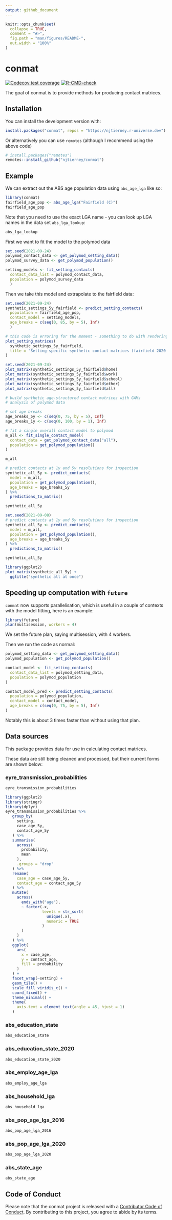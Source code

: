 ```yaml
---
output: github_document
---
```


<!-- README.md is generated from README.Rmd. Please edit that file -->

```r
knitr::opts_chunk$set(
  collapse = TRUE,
  comment = "#>",
  fig.path = "man/figures/README-",
  out.width = "100%"
)
```

# conmat

<!-- badges: start -->
[![Codecov test coverage](https://codecov.io/gh/njtierney/conmat/branch/master/graph/badge.svg)](https://codecov.io/gh/njtierney/conmat?branch=master)
[![R-CMD-check](https://github.com/njtierney/conmat/workflows/R-CMD-check/badge.svg)](https://github.com/njtierney/conmat/actions)
<!-- badges: end -->

The goal of conmat is to provide methods for producing contact matrices.

## Installation

You can install the development version with:

```r
install.packages("conmat", repos = "https://njtierney.r-universe.dev")
```


Or alternatively you can use `remotes` (although I recommend using the above code)

``` r
# install.packages("remotes")
remotes::install_github("njtierney/conmat")
```

## Example

We can extract out the ABS age population data using `abs_age_lga` like so:

```r
library(conmat)
fairfield_age_pop <- abs_age_lga("Fairfield (C)")
fairfield_age_pop
```

Note that you need to use the exact LGA name - you can look up LGA names in the data set `abs_lga_lookup`:

```r
abs_lga_lookup
```

First we want to fit the model to the polymod data

```r
set.seed(2021-09-24)
polymod_contact_data <- get_polymod_setting_data()
polymod_survey_data <- get_polymod_population()

setting_models <- fit_setting_contacts(
  contact_data_list = polymod_contact_data,
  population = polymod_survey_data
  )
```


Then we take this model and extrapolate to the fairfield data:

```r
set.seed(2021-09-24)
synthetic_settings_5y_fairfield <- predict_setting_contacts(
  population = fairfield_age_pop,
  contact_model = setting_models,
  age_breaks = c(seq(0, 85, by = 5), Inf)
  )
```

```r
# this code is erroring for the moment - something to do with rendering a large plot I think.
plot_setting_matrices(
  synthetic_settings_5y_fairfield,
  title = "Setting-specific synthetic contact matrices (fairfield 2020 projected)"
)
```

```r
set.seed(2021-09-24)
plot_matrix(synthetic_settings_5y_fairfield$home)
plot_matrix(synthetic_settings_5y_fairfield$work)
plot_matrix(synthetic_settings_5y_fairfield$school)
plot_matrix(synthetic_settings_5y_fairfield$other)
plot_matrix(synthetic_settings_5y_fairfield$all)
```


```r
# build synthetic age-structured contact matrices with GAMs
# analysis of polymod data

# set age breaks
age_breaks_5y <- c(seq(0, 75, by = 5), Inf)
age_breaks_1y <- c(seq(0, 100, by = 1), Inf)

# fit a single overall contact model to polymod
m_all <- fit_single_contact_model(
  contact_data = get_polymod_contact_data("all"),
  population = get_polymod_population()
)

m_all
```


```r
# predict contacts at 1y and 5y resolutions for inspection
synthetic_all_5y <- predict_contacts(
  model = m_all, 
  population = get_polymod_population(),
  age_breaks = age_breaks_5y
) %>%
  predictions_to_matrix()

synthetic_all_5y
```


```r
set.seed(2021-09-08)
# predict contacts at 1y and 5y resolutions for inspection
synthetic_all_5y <- predict_contacts(
  model = m_all, 
  population = get_polymod_population(),
  age_breaks = age_breaks_5y
) %>%
  predictions_to_matrix()

synthetic_all_5y

library(ggplot2)
plot_matrix(synthetic_all_5y) +
  ggtitle("synthetic all at once")
```

## Speeding up computation with `future`

`conmat` now supports parallelisation, which is useful in a couple of contexts with the model fitting, here is an example:

```r
library(future)
plan(multisession, workers = 4)
```

We set the future plan, saying multisession, with 4 workers.

Then we run the code as normal:

```r
polymod_setting_data <- get_polymod_setting_data()
polymod_population <- get_polymod_population()

contact_model <- fit_setting_contacts(
  contact_data_list = polymod_setting_data,
  population = polymod_population
)

contact_model_pred <- predict_setting_contacts(
  population = polymod_population,
  contact_model = contact_model,
  age_breaks = c(seq(0, 75, by = 5), Inf)
)
```

Notably this is about 3 times faster than without using that plan.

## Data sources

This package provides data for use in calculating contact matrices.

These data are still being cleaned and processed, but their current forms are shown below:

### eyre_transmission_probabilities

```r
eyre_transmission_probabilities

library(ggplot2)
library(stringr)
library(dplyr)
eyre_transmission_probabilities %>%
   group_by(
     setting,
     case_age_5y,
     contact_age_5y
   ) %>%
   summarise(
     across(
       probability,
       mean
     ),
     .groups = "drop"
   ) %>%
   rename(
     case_age = case_age_5y,
     contact_age = contact_age_5y
   ) %>%
   mutate(
     across(
       ends_with("age"),
       ~ factor(.x,
                levels = str_sort(
                  unique(.x),
                  numeric = TRUE
                )
       )
     )
   ) %>%
   ggplot(
     aes(
       x = case_age,
       y = contact_age,
       fill = probability
     )
   ) +
   facet_wrap(~setting) +
   geom_tile() +
   scale_fill_viridis_c() +
   coord_fixed() +
   theme_minimal() +
   theme(
     axis.text = element_text(angle = 45, hjust = 1)
   )

```


### abs_education_state

```r
abs_education_state
```

### abs_education_state_2020

```r
abs_education_state_2020
```


### abs_employ_age_lga

```r
abs_employ_age_lga
```


### abs_household_lga

```r
abs_household_lga
```


### abs_pop_age_lga_2016

```r
abs_pop_age_lga_2016
```


### abs_pop_age_lga_2020

```r
abs_pop_age_lga_2020
```


### abs_state_age

```r
abs_state_age
```

## Code of Conduct

Please note that the conmat project is released with a [Contributor Code of Conduct](https://contributor-covenant.org/version/2/0/CODE_OF_CONDUCT.html). By contributing to this project, you agree to abide by its terms.
